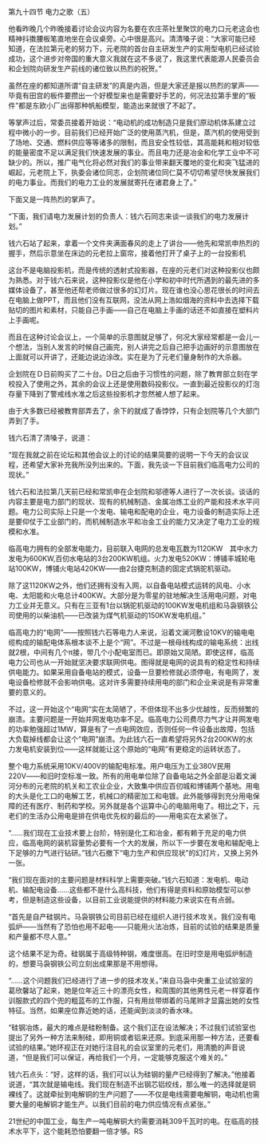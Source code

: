 

第九十四节 电力之歌（五）

他看昨晚几个昨晚接着讨论会议内容为名要在农庄茶社里聚饮的电力口元老这会也精神抖擞腰板笔直地坐在会议桌旁。心中很是高兴。清清嗓子说：“大家可能已经知道，在法拉第元老的努力下，元老院的首台自主研发生产的实用型电机已经试验成功，这个进步对帝国的重大意义我就在这不多说了，我这里代表能源人民委员会和企划院向研发生产前线的诸位致以热烈的祝贺。”

虽然在座的都知道所谓“自主研发”的真是内涵，但是大家还是报以热烈的掌声――毕竟有田宫的板件要攒出一个好模型来也是需要好手艺的，何况法拉第手里的“板件”都是东欧小厂出得那种帆船模型，能造出来就很了不起了。

等掌声过后，常委员接着开始说：“电动机的成功制造只是我们原动机体系建立过程中微小的一步。目前我们已经开始广泛的使用蒸汽机，但是，蒸汽机的使用受到了场地、交通、燃料供应等等诸多的限制，而且安全性较低，其高能耗和相对较低的能量密度不足以满足我们快速发展的事业。而且电力还是冶金和化学工业中不可缺少的。所以，推广电气化将必然对我们的事业带来翻天覆地的变化和突飞猛进的崛起，元老院上下，执委会诸位同志，企划院诸位同仁莫不切切希望尽快发展我们的电力事业。而我们的电力工业的发展就寄托在诸君身上了。”

下面又是一阵热烈的掌声了。

“下面，我们请电力发展计划的负责人：钱六石同志来谈一谈我们的电力发展计划。”

钱六石站了起来，拿着一个文件夹满面春风的走上了讲台――他先和常凯申热烈的握手，然后示意坐在床边的元老拉上窗帘，接着他打开了桌子上的一台投影机

这台不是电脑投影机，而是传统的透射式投影器，在座的元老们对这种投影仪也颇为熟悉。对于钱六石来说，这种投影仪是他在小学和初中时代所遇到的最先进的多媒体设备了，甚至他还帮老师做过很多的幻灯片。现在谁也没心思花很长的时间去在电脑上做PPT，而且他们没有互联网，没法从网上浩如烟海的资料中去选择下载贴切的图片和素材，只能自己手画――自己在电脑上手画的话还不如直接在塑料片上手画呢。

而且在这种讨论会议上，一个简单的示意图就足够了，何况大家经常都是一会儿一个想法，当别人发言的时候自己画完，别人讲完之后自己把手边画好的示意图放在上面就可以开讲了，还能边说边涂改。实在是为了元老们量身制作的大杀器。

企划院在Ｄ日前购买了二十台。D日之后由于习惯性的问题，除了教育部立刻在学校投入了使用之外，其余的会议上还是使用数码投影仪。一直到最近投影仪的灯泡存量下降到了警戒线水准之后这些投影机才忽然被人想了起来。

由于大多数已经被教育部弄去了，余下的就成了香饽饽，只有企划院等几个大部门弄到了手。

钱六石清了清嗓子，说道：

“现在我就之前在论坛和其他会议上的讨论的结果简要的说明一下今天的会议议程，还希望大家补充我所没列出来的。下面，我先谈一下目前我们临高电力公司的现状。”

钱六石和法拉第几天前已经和常凯申在企划院和邬德等人进行了一次长谈。谈话的内容主要是电力部门的现状、现有的机械制造、金属冶炼工业的产能和技术水平问题。电力公司实际上只是一个发电、输电和配电的企业，电力设备的制造实际上还是要仰仗于工业部门的，而机械制造水平和冶金工业的能力又决定了电力工业的规模和水准。

临高电力拥有的全部发电能力，目前联入电网的总发电瓦数为1120KW　其中水力发电为600KW,百仞水电站的3台200KW机组。火力发电520KW：博铺丰城轮电站100KW，博铺火电站420KW――由2台捷克制造的固定式锅驼机驱动。

除了这1120KW之外，他们还拥有没有入网，以自备电站模式运转的风电、小水电、太阳能和火电总计400KW。大部分是为零星的驻地解决生活用电问题，对电力工业并无意义。只有在三亚有1台以锅驼机驱动的100KW发电机组和马袅钢铁公司使用的以柴油机――已改装为煤气机驱动的150KW发电机组。”

临高电力的“电网”――按照钱六石等电力人来说，沿着文澜河敷设10KV的输电电缆构成的输配电体系根本谈不上是个“网”。不过是一根母线构成的输电系统：出线就2根，中间有几个π接，带几个小配电室而已。即原始又简陋。即使这样，临高电力公司也从一开始就坚决要求联网供电。图得就是电网的说具有的稳定性和持续供电能力。如果采用自备电站的模式，设备一旦要检修就必须停电，有电网了，发电设备检修就不会影响供电。这对许多需要持续用电的部门和企业来说是有非常重要的意义的。

不过，这一开始这个“电网”实在太简陋了，不但体现不出多少优越性，反而频繁的崩溃。主要问题是一开始并网发电功率不足。临高电力公司费尽力气才让并网发电的功率勉强超过1MW，算是有了一点电网效应，否则任何一件设备出故障，包括大负载掉线都会让这个“电网”崩溃。为此钱六石一直希望将另外2台200KW的水力发电机安装到位――这样就能让这个原始的“电网”有更稳定的运转状态了。

整个电力系统采用10KV/400V的输配电标准。用户电压为工业380V民用220V――和旧时空标准一致。所有的用电单位除了自备电站之外全部是沿着文澜河分布的元老院的机关和工农业企业，大致集中供应百仞城和博铺两个基地。用电的大头是化工口的电解工艺，机械口的精密加工和电镀。此外能够得到充分用电保障的还有医疗、制药和学校。另外就是各个运算中心的电脑用电了。相比之下，元老们的生活办公用电是排在供电优先权的最后的――用电实在太紧张了。

“……我们现在工业技术要上台阶，特别是化工和冶金，都有赖于充足的电力供应，临高电网的装机容量势必要有一个大的发展，所以下一步要在发电和输配电上下足够的力气进行钻研。”钱六石撤下“电力生产和供应现状”的幻灯片，又换上另外一张。

“我们现在面对的主要问题是材料科学上需要突破。”钱六石知道：发电机、电动机、输配电设备……这些都不是什么高科技，他们有得是资料和原始模型可以参考，但是制造这些设备，以目前工业说能提供的材料能力来说实在有点弱。

“首先是自产硅钢片。马袅钢铁公司目前已经在组织人进行技术攻关。我们没有电弧炉――当然有了恐怕也用不起电――只能用火法冶炼，目前的试验的结果是质量和产量都不尽人意。”

这个结果不足为奇。硅钢属于高级特种钢，难度很高。在旧时空是用电弧炉制造的，想要马袅钢铁公司立刻出成果那是不用想得。

“……这个问题我们已经进行了进一步的技术攻关。”来自马袅中央重工业试验室的葛欣馨站了起来，她是位年近三十的漂亮女性，和周围的其他男性元老一样穿着作训服款式的四个兜的粗蓝布的工作服，只有用丝带绑着的马尾辫才显露出她的女性特征。当然，如果座位靠近她的话，还能闻到淡淡的香水味。

“硅钢冶炼，最大的难点是硅粉制备。这个我们正在设法解决；不过我们试验室也提出了另外一种方法来制硅，即用铜或者铝来还原。到底采用那一种方法，还要看试验的结果。”她环视正在对她行注目礼的会议室里的元老们，用清脆的声音说道，“但是我们可以保证，再给我们一个月，一定能够克服这个难关的。”

钱六石点头：“好，这样的话，我们可以认为硅钢的量产已经得到了解决。”他接着说道，“其次就是输电线。我们现在制造不出钢芯铝绞线，那么唯一的选择就是铜裸线了。这就牵扯到电解铜的生产问题了――不仅是电线需要电解铜，电动机也需要大量的电解铜才能生产。以我们目前的电力供应情况有点紧张。”

21世纪的中国工业，每生产一吨电解铜大约需要消耗309千瓦时的电。在临高的技术水平下，这个能耗恐怕要翻一倍才够。RS

